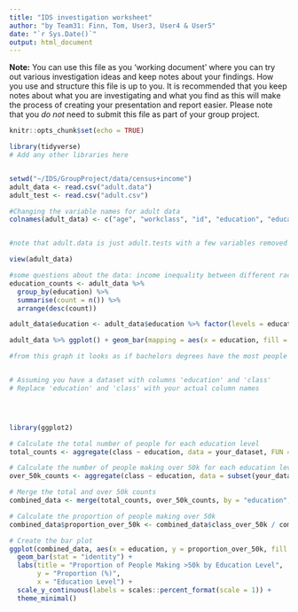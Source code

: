 ```yaml
---
title: "IDS investigation worksheet"
author: "by Team31: Finn, Tom, User3, User4 & User5"
date: "`r Sys.Date()`"
output: html_document
---
```


**Note:** You can use this file as you 'working document' where you can try out various investigation ideas and keep notes about your findings. How you use and structure this file is up to you. It is recommended that you keep notes about what you are investigating and what you find as this will make the process of creating your presentation and report easier. Please note that you _do not_ need to submit this file as part of your group project.



```r
knitr::opts_chunk$set(echo = TRUE)
```


```r
library(tidyverse)
# Add any other libraries here



```


```r
setwd("~/IDS/GroupProject/data/census+income")
adult_data <- read.csv("adult.data")
adult_test <- read.csv("adult.csv")

#Changing the variable names for adult data
colnames(adult_data) <- c("age", "workclass", "id", "education", "education-num", "marital-status", "occupation", "relationship", "race", "sex", "capital-gain", "capital-loss", "hours-per-week", "native-country", "class")


#note that adult.data is just adult.tests with a few variables removed so we only need to use the adult data

view(adult_data)

#some questions about the data: income inequality between different races/genders/nationalities ; class based on type of degree ; correlation between class and age; correlation between race/gender and age E.G do certain races/genders live longer than others.
education_counts <- adult_data %>%
  group_by(education) %>%
  summarise(count = n()) %>%
  arrange(desc(count))

adult_data$education <- adult_data$education %>% factor(levels = education_counts$education)

adult_data %>% ggplot() + geom_bar(mapping = aes(x = education, fill = class), position = "dodge") + theme(axis.text.x = element_text(angle = 45, hjust = 1))

#from this graph it looks as if bachelors degrees have the most people in upper class, however this does not take into account the fact that more people have bachelos in comparison to master, phd, etc..


# Assuming you have a dataset with columns 'education' and 'class'
# Replace 'education' and 'class' with your actual column names




library(ggplot2)

# Calculate the total number of people for each education level
total_counts <- aggregate(class ~ education, data = your_dataset, FUN = length)

# Calculate the number of people making over 50k for each education level
over_50k_counts <- aggregate(class ~ education, data = subset(your_dataset, class == ">50k"), FUN = length)

# Merge the total and over 50k counts
combined_data <- merge(total_counts, over_50k_counts, by = "education", suffixes = c("_total", "_over_50k"))

# Calculate the proportion of people making over 50k
combined_data$proportion_over_50k <- combined_data$class_over_50k / combined_data$class_total * 100

# Create the bar plot
ggplot(combined_data, aes(x = education, y = proportion_over_50k, fill = education)) +
  geom_bar(stat = "identity") +
  labs(title = "Proportion of People Making >50k by Education Level",
       y = "Proportion (%)",
       x = "Education Level") +
  scale_y_continuous(labels = scales::percent_format(scale = 1)) +
  theme_minimal()




```


